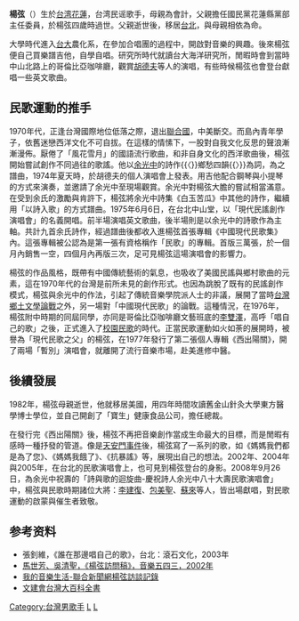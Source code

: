 {{No footnotes|time=2021-01-15T06:58:05+00:00}}
'''楊弦'''（{{bd|1950年|11月2日}}）生於[[台湾|台湾]][[花蓮縣|花蓮]]，台湾民谣歌手，母親為會計，父親擔任國民黨花蓮縣黨部主任委員，於楊弦四歲時過世。父親逝世後，移居[[台北|台北]]，與母親相依為命。

大學時代進入[[台大|台大]]農化系，在參加合唱團的過程中，開啟對音樂的興趣。後來楊弦便自己買樂譜吉他，自學自唱。研究所時代就讀台大海洋研究所，閒暇時會到當時中山北路上的哥倫比亞咖啡廳，觀賞[[胡德夫_(歌手)|胡德夫]]等人的演唱，有些時候楊弦也會登台獻唱一些英文歌曲。

== 民歌運動的推手 ==
1970年代，正逢台灣國際地位低落之際，退出[[聯合國|聯合國]]，中美斷交。而島內青年學子，依舊迷戀西洋文化不可自拔。在這樣的情愫下，一股對自我文化反思的聲浪漸漸漫佈。厭倦了「風花雪月」的國語流行歌曲，和非自身文化的西洋歌曲後，楊弦開始嘗試創作不同過往的歌謠。他以[[余光中|余光中]]的詩作{{〈}}鄉愁四韻{{〉}}為詞，為之譜曲，1974年夏天時，於胡德夫的個人演唱會上發表。用吉他配合鋼琴與小提琴的方式來演奏，並邀請了余光中至現場觀賞。余光中對楊弦大膽的嘗試相當滿意。在受到余氏的激勵與肯許下，楊弦將余光中詩集《白玉苦瓜》中其他的詩作，繼續用「以詩入歌」的方式譜曲。1975年6月6日，在台北中山堂，以「現代民謠創作演唱會」的名義開唱。前半場演唱英文歌曲，後半場則是以余光中的詩歌作為主軸。共計九首余氏詩作，經過譜曲後都收入進楊弦首張專輯《中國現代民歌集》內。這張專輯被公認為是第一張有資格稱作「民歌」的專輯。首版三萬張，於一個月內銷售一空，四個月內再版三次，足可見楊弦這場演唱會的影響力。

楊弦的作品風格，既帶有中國傳統藝術的氣息，也吸收了美國民謠與鄉村歌曲的元素，這在1970年代的台灣是前所未見的創作形式。也因為跳脫了既有的民謠創作模式，楊弦與余光中的作法，引起了傳統音樂學院派人士的非議，展開了當時[[台灣鄉土文學論戰|台灣鄉土文學論戰]]之外，另一場對「中國現代民歌」的論戰。這種情況，在1976年，楊弦附中時期的同屆同學，亦同是哥倫比亞咖啡廳文藝班底的[[李雙澤|李雙澤]]，高呼「唱自己的歌」之後，正式進入了[[校園民歌|校園民歌]]的時代。正當民歌運動如火如荼的展開時，被譽為「現代民歌之父」的楊弦，在1977年發行了第二張個人專輯《西出陽關》，開了兩場「暫別」演唱會，就離開了流行音樂市場，赴美進修中醫。

==後續發展==
1982年，楊弦母親逝世，他就移居美國，用四年時間攻讀舊金山針灸大學東方醫學博士學位，並自己開創了「寶生」健康食品公司，擔任總裁。

在發行完《西出陽關》後，楊弦不再把音樂創作當成生命最大的目標，而是閒暇有感時一種抒發的管道。像是[[六四事件|天安門事件]]後，楊弦寫了一系列的歌，如《媽媽我們都是為了您》、《媽媽我餓了》、《抗暴謠》等，展現出自己的想法。2002年、2004年與2005年，在台北的民歌演唱會上，也可見到楊弦登台的身影。2008年9月26日，為余光中祝壽的「詩與歌的迴旋曲-慶祝詩人余光中八十大壽民歌演唱會」中，楊弦與民歌時期諸位大將：[[李建復|李建復]]、[[包美聖|包美聖]]、[[蘇來|蘇來]]等人，皆出場獻唱，對民歌運動的啟蒙與催生者致敬。

== 参考资料 ==
*張釗維，《誰在那邊唱自己的歌》，台北：滾石文化，2003年
*[http://music543.com/phpBB2/viewtopic.php?t=59743&view=previous 馬世芳、吳清聖，《楊弦訪問稿》，音樂五四三，2002年] {{Wayback|url=http://music543.com/phpBB2/viewtopic.php?t=59743&view=previous |date=20210203102915 }}
*[http://udn.com/NEWS/READING/X5/4533618.shtml 我的音樂生活-聯合新聞網楊弦訪談記錄] {{Wayback|url=http://udn.com/NEWS/READING/X5/4533618.shtml |date=20080929042024 }}
*[http://taipedia.cca.gov.tw/index.php?title=%E6%A5%8A%E5%BC%A6 文建會台灣大百科全書]{{dead link|date=2018年3月 |bot=InternetArchiveBot |fix-attempted=yes }}

[[Category:台灣男歌手|Category:台灣男歌手]]
[[Category:台灣作曲家|L]]
[[Category:台灣校園民歌歌手|L]]
